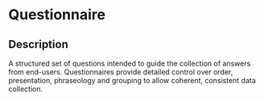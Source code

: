 # Questionnaire
 ## Description 
 A structured set of questions intended to guide the collection of answers from end-users. Questionnaires provide detailed control over order, presentation, phraseology and grouping to allow coherent, consistent data collection.